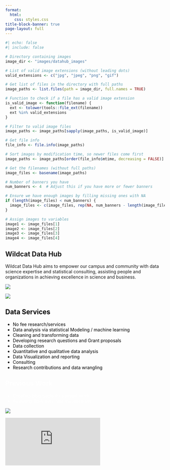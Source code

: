 ```yaml
---
format: 
  html:
    css: styles.css
title-block-banner: true
page-layout: full 
---
```


```r
#| echo: false
#| include: false

# Directory containing images
image_dir <- "images/datahub_images"

# List of valid image extensions (without leading dots)
valid_extensions <- c("jpg", "jpeg", "png", "gif")

# Get list of files in the directory with full paths
image_paths <- list.files(path = image_dir, full.names = TRUE)

# Function to check if a file has a valid image extension
is_valid_image <- function(filename) {
  ext <- tolower(tools::file_ext(filename))
  ext %in% valid_extensions
}

# Filter to valid image files
image_paths <- image_paths[sapply(image_paths, is_valid_image)]

# Get file info
file_info <- file.info(image_paths)

# Sort images by modification time, so newer files come first
image_paths <- image_paths[order(file_info$mtime, decreasing = FALSE)]

# Get the filenames (without full paths)
image_files <- basename(image_paths)

# Number of banners you have
num_banners <- 4  # Adjust this if you have more or fewer banners

# Ensure we have enough images by filling missing ones with NA
if (length(image_files) < num_banners) {
  image_files <- c(image_files, rep(NA, num_banners - length(image_files)))
}

# Assign images to variables
image1 <- image_files[1]
image2 <- image_files[2]
image3 <- image_files[3]
image4 <- image_files[4]
```

::::  {.layout-container}
::: {.welcome-section}

# Wildcat Data Hub

Wildcat Data Hub aims to empower our campus and community with data science expertise and statistical consulting, assisting people and organizations in achieving excellence in science and business.

:::

::: {.image-section}
![](`r if (!is.na(image1)) sprintf('%s/%s', image_dir, image1)`){style="max-width: 100%; height: auto;"}
:::
::::

::::  {.layout-container .banner--light}
::: {.image-section}
![](`r if (!is.na(image2)) sprintf('%s/%s', image_dir, image2)`){style="max-width: 100%; height: auto;"}
:::
::: {.welcome-section}

# Data Services {style="color:black;"}
* No fee research/services
* Data analysis via statistical Modeling / machine learning
* Cleaning and transforming data
* Developing research questions and Grant proposals
* Data collection
* Quantitative and qualitative data analysis
* Data Visualization and reporting
* Consulting
* Research contributions and data wrangling
:::

::::

::::  {.layout-container .banner--blue}
::: {.welcome-section}

# Previous Work {style="color:white;"}
* Creating blog posts for student work
* Assisting IRSA with data Visualization
:::
::: {.image-section}
![](`r if (!is.na(image3)) sprintf('%s/%s', image_dir, image3)`){style="max-width: 100%; height: auto;"}
:::

::::

```{=html}
<iframe
  id="JotFormIFrame-241545296222152"
  title="Wildcat Data Hub Client Intake Form"
  onload="window.parent.scrollTo(0,0)"
  allowtransparency="true"
  src="https://form.jotform.com/241545296222152"
  frameborder="0"
  scrolling="no"
>
</iframe>
```